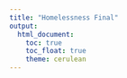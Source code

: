```yaml
---
title: "Homelessness Final"
output: 
  html_document:
    toc: true
    toc_float: true
    theme: cerulean
---
```



